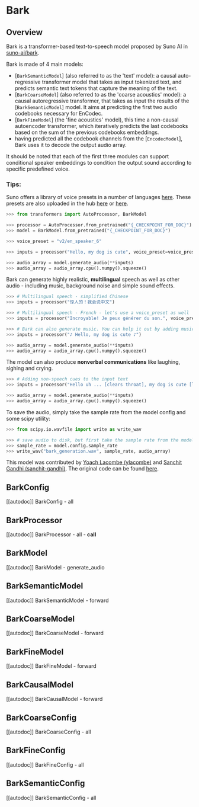 <!--Copyright 2023 The HuggingFace Team. All rights reserved.

Licensed under the Apache License, Version 2.0 (the "License"); you may not use this file except in compliance with
the License. You may obtain a copy of the License at

http://www.apache.org/licenses/LICENSE-2.0

Unless required by applicable law or agreed to in writing, software distributed under the License is distributed on
an "AS IS" BASIS, WITHOUT WARRANTIES OR CONDITIONS OF ANY KIND, either express or implied. See the License for the
specific language governing permissions and limitations under the License.
-->

# Bark

## Overview

Bark is a transformer-based text-to-speech model proposed by Suno AI in [suno-ai/bark](https://github.com/suno-ai/bark). 


Bark is made of 4 main models:

- [`BarkSemanticModel`] (also referred to as the 'text' model): a causal auto-regressive transformer model that takes as input tokenized text, and predicts semantic text tokens that capture the meaning of the text.
- [`BarkCoarseModel`] (also referred to as the 'coarse acoustics' model): a causal autoregressive transformer, that takes as input the results of the [`BarkSemanticModel`] model. It aims at predicting the first two audio codebooks necessary for EnCodec.
- [`BarkFineModel`] (the 'fine acoustics' model), this time a non-causal autoencoder transformer, which iteratively predicts the last codebooks based on the sum of the previous codebooks embeddings.
- having predicted all the codebook channels from the [`EncodecModel`], Bark uses it to decode the output audio array.

It should be noted that each of the first three modules can support conditional speaker embeddings to condition the output sound according to specific predefined voice.


### Tips:

Suno offers a library of voice presets in a number of languages [here](https://suno-ai.notion.site/8b8e8749ed514b0cbf3f699013548683?v=bc67cff786b04b50b3ceb756fd05f68c).
These presets are also uploaded in the hub [here](https://huggingface.co/ylacombe/bark-small/tree/main/speaker_embeddings) or [here](https://huggingface.co/ylacombe/bark-large/tree/main/speaker_embeddings).

```python
>>> from transformers import AutoProcessor, BarkModel

>>> processor = AutoProcessor.from_pretrained("{_CHECKPOINT_FOR_DOC}")
>>> model = BarkModel.from_pretrained("{_CHECKPOINT_FOR_DOC}")

>>> voice_preset = "v2/en_speaker_6"

>>> inputs = processor("Hello, my dog is cute", voice_preset=voice_preset)

>>> audio_array = model.generate_audio(**inputs)
>>> audio_array = audio_array.cpu().numpy().squeeze()
```

Bark can generate highly realistic, **multilingual** speech as well as other audio - including music, background noise and simple sound effects. 

```python
>>> # Multilingual speech - simplified Chinese
>>> inputs = processor("惊人的！我会说中文")

>>> # Multilingual speech - French - let's use a voice_preset as well
>>> inputs = processor("Incroyable! Je peux générer du son.", voice_preset="fr_speaker_5")

>>> # Bark can also generate music. You can help it out by adding music notes around your lyrics.
>>> inputs = processor("♪ Hello, my dog is cute ♪")

>>> audio_array = model.generate_audio(**inputs)
>>> audio_array = audio_array.cpu().numpy().squeeze()
```

The model can also produce **nonverbal communications** like laughing, sighing and crying.


```python
>>> # Adding non-speech cues to the input text
>>> inputs = processor("Hello uh ... [clears throat], my dog is cute [laughter]")

>>> audio_array = model.generate_audio(**inputs)
>>> audio_array = audio_array.cpu().numpy().squeeze()
```

To save the audio, simply take the sample rate from the model config and some scipy utility:

```python
>>> from scipy.io.wavfile import write as write_wav

>>> # save audio to disk, but first take the sample rate from the model config
>>> sample_rate = model.config.sample_rate
>>> write_wav("bark_generation.wav", sample_rate, audio_array)
```


This model was contributed by [Yoach Lacombe (ylacombe)](https://huggingface.co/ylacombe) and [Sanchit Gandhi (sanchit-gandhi)](https://github.com/sanchit-gandhi).
The original code can be found [here](https://github.com/suno-ai/bark).


## BarkConfig

[[autodoc]] BarkConfig
    - all

## BarkProcessor

[[autodoc]] BarkProcessor
    - all
    - __call__

## BarkModel

[[autodoc]] BarkModel
    - generate_audio

## BarkSemanticModel

[[autodoc]] BarkSemanticModel
    - forward

## BarkCoarseModel

[[autodoc]] BarkCoarseModel
    - forward

## BarkFineModel

[[autodoc]] BarkFineModel
    - forward

## BarkCausalModel

[[autodoc]] BarkCausalModel
    - forward

## BarkCoarseConfig

[[autodoc]] BarkCoarseConfig
    - all

## BarkFineConfig

[[autodoc]] BarkFineConfig
    - all

## BarkSemanticConfig

[[autodoc]] BarkSemanticConfig
    - all

